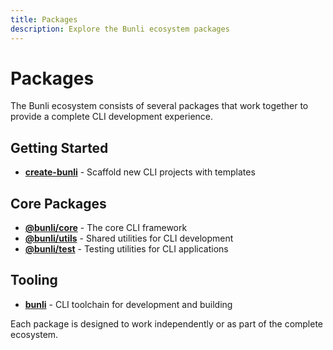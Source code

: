```yaml
---
title: Packages
description: Explore the Bunli ecosystem packages
---
```


# Packages

The Bunli ecosystem consists of several packages that work together to provide a complete CLI development experience.

## Getting Started

- **[create-bunli](/docs/packages/create-bunli)** - Scaffold new CLI projects with templates

## Core Packages

- **[@bunli/core](/docs/packages/core)** - The core CLI framework
- **[@bunli/utils](/docs/packages/utils)** - Shared utilities for CLI development
- **[@bunli/test](/docs/packages/test)** - Testing utilities for CLI applications

## Tooling

- **[bunli](/docs/packages/cli)** - CLI toolchain for development and building

Each package is designed to work independently or as part of the complete ecosystem.